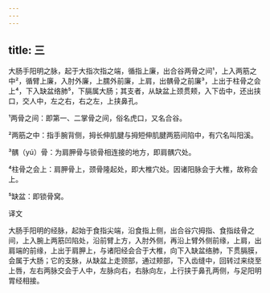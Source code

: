```yaml
---
---
---
```

title: 三
---




大肠手阳明之脉，起于大指次指之端，循指上廉，出合谷两骨之间¹，上入两筋之中²，循臂上廉，入肘外廉，上臑外前廉，上肩，出髃骨之前廉³，上出于柱骨之会上⁴，下入缺盆络肺⁵，下膈属大肠；其支者，从缺盆上颈贯颊，入下齿中，还出挟口，交人中，左之右，右之左，上挟鼻孔。

¹两骨之间：即第一、二掌骨之间，俗名虎口，又名合谷。

²两筋之中：指手腕背侧，拇长伸肌腱与拇短伸肌腱两筋间陷中，有穴名叫阳溪。

³髃（yú）骨：为肩胛骨与锁骨相连接的地方，即肩髃穴处。

⁴柱骨之会上：肩胛骨上，颈骨隆起处，即大椎穴处。因诸阳脉会于大椎，故称会上。

⁵缺盆：即锁骨窝。

译文

大肠手阳明的经脉，起始于食指尖端，沿食指上侧，出合谷穴拇指、食指歧骨之间，上入腕上两筋凹陷处，沿前臂上方，入肘外侧，再沿上臂外侧前缘，上肩，出肩端的前缘，上出于肩胛上，与诸阳经会合于大椎，向下入缺盆络肺，下贯膈膜，会属于大肠；它的支脉，从缺盆上走颈部，通过颊部，下入齿缝中，回转过来绕至上唇，左右两脉交会于人中，左脉向右，右脉向左，上行挟于鼻孔两侧，与足阳明胃经相接。